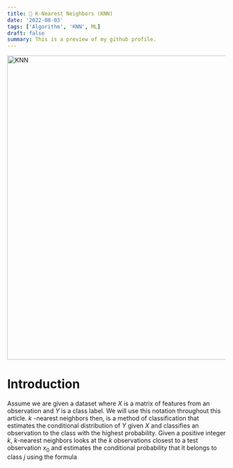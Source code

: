 ```yaml
---
title: 🧮 K-Nearest Neighbors (KNN)
date: '2022-08-03'
tags: ['Algorithm', 'KNN', ML]
draft: false
summary: This is a preview of my github profile.
---
```


<div className="grid place-items-center">
  <img
    className="inline rounded-lg"
    src="https://www.researchgate.net/profile/Javed-Ashraf-4/publication/343080916/figure/fig4/AS:915408186003458@1595261727790/K-Nearest-Neighbor-KNN-classification-principle.png"
    alt="KNN"
    width="700"
    height="700"
  />
</div>

# Introduction
Assume we are given a dataset where  $X$  is a matrix of features from an observation and  $Y$  is a class label. We will use this notation throughout this article.  $k$ -nearest neighbors then, is a method of classification that estimates the conditional distribution of $Y$ given $X$ and classifies an observation to the class with the highest probability. Given a positive integer $k$, $k$-nearest neighbors looks at the $k$ observations closest to a test observation  $x_0$  and estimates the conditional probability that it belongs to class $j$ using the formula